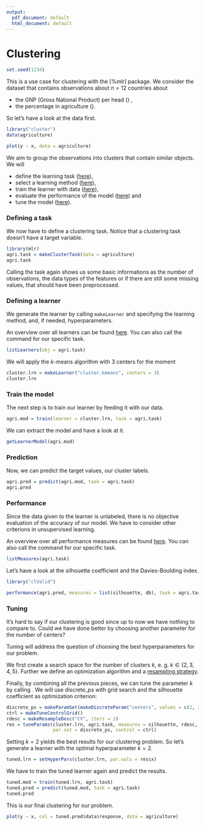 ```yaml
---
output:
  pdf_document: default
  html_document: default
---
```


# Clustering

```r
set.seed(1234)
```

This is a use case for clustering with the [%mlr] package. We consider the \texttt{agriculture} dataset that contains observations about $n=12$ countries about  

* the GNP (Gross National Product) per head (\texttt{x}) ,
* the percentage in agriculture (\texttt{y}).

So let's have a look at the data first.

```r
library("cluster")
data(agriculture)

plot(y ~ x, data = agriculture)
```


We aim to group the observations into clusters that contain similar objects. We will 

* define the learning task  ([here](http://mlr-org.github.io/mlr-tutorial/devel/html/task/index.html)),
* select a learning method ([here](http://mlr-org.github.io/mlr-tutorial/devel/html/learner/index.html)),
* train the learner with data ([here](http://mlr-org.github.io/mlr-tutorial/devel/html/train/index.html)), 
* evaluate the performance of the model ([here](http://mlr-org.github.io/mlr-tutorial/devel/html/performance/index.html)) and
* tune the model ([here](http://mlr-org.github.io/mlr-tutorial/devel/html/tune/index.html)).

### Defining a task

We now have to define a clustering task. Notice that a clustering task doesn't have a target variable. 

```r
library(mlr)
agri.task = makeClusterTask(data = agriculture)
agri.task
```

Calling the task again shows us some basic informations as the number of observations, the data types of the features or if there are still some missing values, that should have been preprocessed.

### Defining a learner

We generate the learner by calling ``makeLearner`` and specifying the learning method, and, if needed, hyperparameters.

An overview over all learners can be found  [here](http://mlr-org.github.io/mlr-tutorial/devel/html/integrated_learners/index.html). You can also call the \texttt{listLearners} command for our specific task.


```r
listLearners(obj = agri.task)
```

We will apply the $k$-means algorithm with $3$ centers for the moment

```r
cluster.lrn = makeLearner("cluster.kmeans", centers = 3)
cluster.lrn
```
### Train the model

The next step is to train our learner by feeding it with our data.

```r
agri.mod = train(learner = cluster.lrn, task = agri.task)
```

We can extract the model and have a look at it. 

```r
getLearnerModel(agri.mod)
```

### Prediction

Now, we can predict the target values, our cluster labels.  

```r
agri.pred = predict(agri.mod, task = agri.task)
agri.pred
```


### Performance 

Since the data given to the learner is unlabeled, there is no objective evaluation of the accuracy of our model. We have to consider other criterions in unsupervised learning. 

An overview over all performance measures can be found  [here](http://mlr-org.github.io/mlr-tutorial/devel/html/measures/index.html). You can also call the \texttt{listMeasures} command for our specific task.

```r
listMeasures(agri.task)
```

Let's have a look at the silhouette coefficient and the Davies-Boulding index.

```r
library("clValid")

performance(agri.pred, measures = list(silhouette, db), task = agri.task)
```

### Tuning

It's hard to say if our clustering is good since up to now we have nothing to compare to. Could we have done better by choosing another parameter for the number of centers? 

Tuning will address the question of choosing the best hyperparameters for our problem.

We first create a search space for the number of clusters $k$, e. g. $k \in \lbrace 2, 3, 4, 5 \rbrace$. Further we define an optimization algorithm and a [resampling strategy](http://mlr-org.github.io/mlr-tutorial/devel/html/resample/index.html).

Finally, by combining all the previous pieces, we can tune the parameter $k$ by calling \texttt{tuneParams}. We will use discrete_ps with grid search and the silhouette coefficient as optimization criterion:

```r
discrete_ps = makeParamSet(makeDiscreteParam("centers", values = c(2, 3, 4, 5)))
ctrl = makeTuneControlGrid()
rdesc = makeResampleDesc("CV", iters = 2)
res = tuneParams(cluster.lrn, agri.task, measures = silhouette, rdesc, 
                 par.set = discrete_ps, control = ctrl)
```

Setting $k=2$ yields the best results for our clustering problem. 
So let's generate a learner with the optimal hyperparameter $k=2$. 

```r
tuned.lrn = setHyperPars(cluster.lrn, par.vals = res$x)
```

We have to train the tuned learner again and predict the results.
```r
tuned.mod = train(tuned.lrn, agri.task)
tuned.pred = predict(tuned.mod, task = agri.task)
tuned.pred
```

This is our final clustering for our problem.

```r
plot(y ~ x, col = tuned.pred$data$response, data = agriculture)
```








